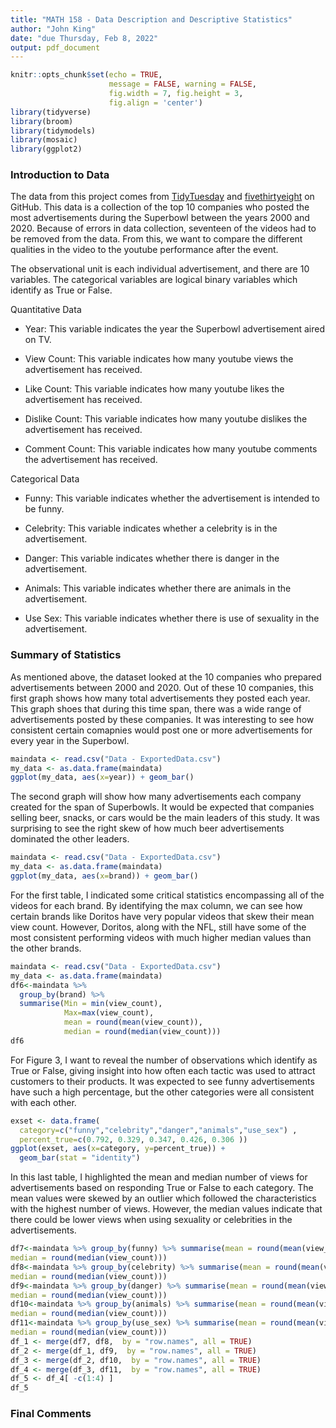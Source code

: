 ```yaml
---
title: "MATH 158 - Data Description and Descriptive Statistics"
author: "John King"
date: "due Thursday, Feb 8, 2022"
output: pdf_document
---
```


```r
knitr::opts_chunk$set(echo = TRUE, 
                      message = FALSE, warning = FALSE,
                      fig.width = 7, fig.height = 3, 
                      fig.align = 'center')
library(tidyverse)
library(broom)
library(tidymodels)
library(mosaic)
library(ggplot2)

```



### Introduction to Data

The data from this project comes from [TidyTuesday](https://github.com/rfordatascience/tidytuesday/tree/master/data/2021/2021-03-02) and [fivethirtyeight](https://github.com/fivethirtyeight/superbowl-ads) on GitHub. This data is a collection of the top 10 companies who posted the most advertisements during the Superbowl between the years 2000 and 2020. Because of errors in data collection, seventeen of the videos had to be removed from the data. From this, we want to compare the different qualities in the video to the youtube performance after the event.

The observational unit is each individual advertisement, and there are 10 variables. The categorical variables are logical binary variables which identify as True or False. 

Quantitative Data

- Year: This variable indicates the year the Superbowl advertisement aired on TV. 

- View Count: This variable indicates how many youtube views the advertisement has received. 

- Like Count: This variable indicates how many youtube likes the advertisement has received.

- Dislike Count: This variable indicates how many youtube dislikes the advertisement has received.

- Comment Count: This variable indicates how many youtube comments the advertisement has received.

Categorical Data

- Funny: This variable indicates whether the advertisement is intended to be funny. 

- Celebrity: This variable indicates whether a celebrity is in the advertisement. 

- Danger: This variable indicates whether there is danger in the advertisement.

- Animals: This variable indicates whether there are animals in the advertisement.

- Use Sex: This variable indicates whether there is use of sexuality in the advertisement.

### Summary of Statistics

As mentioned above, the dataset looked at the 10 companies who prepared advertisements between 2000 and 2020. Out of these 10 companies, this first graph shows how many total advertisements they posted each year. This graph shoes that during this time span, there was a wide range of advertisements posted by these companies. It was interesting to see how consistent certain comapnies would post one or more  advertisements for every year in the Superbowl. 

```r
maindata <- read.csv("Data - ExportedData.csv")
my_data <- as.data.frame(maindata)                   
ggplot(my_data, aes(x=year)) + geom_bar()

```


The second graph will show how many advertisements each company created for the span of Superbowls. It would be expected that companies selling beer, snacks, or cars would be the main leaders of this study. It was surprising to see the right skew of how much beer advertisements dominated the other leaders. 

```r
maindata <- read.csv("Data - ExportedData.csv")
my_data <- as.data.frame(maindata)                   
ggplot(my_data, aes(x=brand)) + geom_bar()  
```

For the first table, I indicated some critical statistics encompassing all of the videos for each brand. By identifying the max column, we can see how certain brands like Doritos have very popular videos that skew their mean view count. However, Doritos, along with the NFL, still have some of the most consistent performing videos with much higher median values than the other brands. 
```r
maindata <- read.csv("Data - ExportedData.csv")
my_data <- as.data.frame(maindata)
df6<-maindata %>%
  group_by(brand) %>%
  summarise(Min = min(view_count),
            Max=max(view_count), 
            mean = round(mean(view_count)), 
            median = round(median(view_count)))
df6
```

For Figure 3, I want to reveal the number of observations which identify as True or False, giving insight into how often each tactic was used to attract customers to their products. It was expected to see funny advertisements have such a high percentage, but the other categories were all consistent with each other.   

```r

exset <- data.frame(
  category=c("funny","celebrity","danger","animals","use_sex") ,  
  percent_true=c(0.792, 0.329, 0.347, 0.426, 0.306 ))
ggplot(exset, aes(x=category, y=percent_true)) + 
  geom_bar(stat = "identity")
```

In this last table, I highlighted the mean and median number of views for advertisements based on responding True or False to each category. The mean values were skewed by an outlier which followed the characteristics with the highest number of views. However, the median values indicate that there could be lower views when using sexuality or celebrities in the advertisements. 

```r
df7<-maindata %>% group_by(funny) %>% summarise(mean = round(mean(view_count)), 
median = round(median(view_count)))
df8<-maindata %>% group_by(celebrity) %>% summarise(mean = round(mean(view_count)),
median = round(median(view_count)))
df9<-maindata %>% group_by(danger) %>% summarise(mean = round(mean(view_count)),
median = round(median(view_count)))
df10<-maindata %>% group_by(animals) %>% summarise(mean = round(mean(view_count)),
median = round(median(view_count)))
df11<-maindata %>% group_by(use_sex) %>% summarise(mean = round(mean(view_count)),
median = round(median(view_count)))
df_1 <- merge(df7, df8,  by = "row.names", all = TRUE)
df_2 <- merge(df_1, df9,  by = "row.names", all = TRUE)
df_3 <- merge(df_2, df10,  by = "row.names", all = TRUE)
df_4 <- merge(df_3, df11,  by = "row.names", all = TRUE)
df_5 <- df_4[ -c(1:4) ]
df_5
```

### Final Comments





